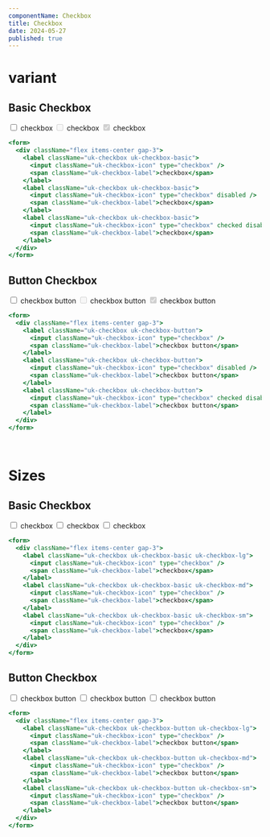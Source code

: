 ```yaml
---
componentName: Checkbox
title: Checkbox
date: 2024-05-27
published: true
---
```


# variant

## Basic Checkbox

<Preview>
  <form>
    <div className="flex items-center gap-3">
      <label className="uk-checkbox uk-checkbox-basic">
        <input className="uk-checkbox-icon" type="checkbox" />
        <span className="uk-checkbox-label">checkbox</span>
      </label>
      <label className="uk-checkbox uk-checkbox-basic">
        <input className="uk-checkbox-icon" type="checkbox" disabled />
        <span className="uk-checkbox-label">checkbox</span>
      </label>
      <label className="uk-checkbox uk-checkbox-basic">
        <input className="uk-checkbox-icon" type="checkbox" checked disabled />
        <span className="uk-checkbox-label">checkbox</span>
      </label>
    </div>
  </form>
</Preview>

```jsx
<form>
  <div className="flex items-center gap-3">
    <label className="uk-checkbox uk-checkbox-basic">
      <input className="uk-checkbox-icon" type="checkbox" />
      <span className="uk-checkbox-label">checkbox</span>
    </label>
    <label className="uk-checkbox uk-checkbox-basic">
      <input className="uk-checkbox-icon" type="checkbox" disabled />
      <span className="uk-checkbox-label">checkbox</span>
    </label>
    <label className="uk-checkbox uk-checkbox-basic">
      <input className="uk-checkbox-icon" type="checkbox" checked disabled />
      <span className="uk-checkbox-label">checkbox</span>
    </label>
  </div>
</form>
```

## Button Checkbox

<Preview>
  <form>
    <div className="flex items-center gap-3">
      <label className="uk-checkbox uk-checkbox-button">
        <input className="uk-checkbox-icon" type="checkbox" />
        <span className="uk-checkbox-label">checkbox button</span>
      </label>
      <label className="uk-checkbox uk-checkbox-button">
        <input className="uk-checkbox-icon" type="checkbox" disabled />
        <span className="uk-checkbox-label">checkbox button</span>
      </label>
      <label className="uk-checkbox uk-checkbox-button">
        <input className="uk-checkbox-icon" type="checkbox" checked disabled />
        <span className="uk-checkbox-label">checkbox button</span>
      </label>
    </div>
  </form>
</Preview>

```jsx
<form>
  <div className="flex items-center gap-3">
    <label className="uk-checkbox uk-checkbox-button">
      <input className="uk-checkbox-icon" type="checkbox" />
      <span className="uk-checkbox-label">checkbox button</span>
    </label>
    <label className="uk-checkbox uk-checkbox-button">
      <input className="uk-checkbox-icon" type="checkbox" disabled />
      <span className="uk-checkbox-label">checkbox button</span>
    </label>
    <label className="uk-checkbox uk-checkbox-button">
      <input className="uk-checkbox-icon" type="checkbox" checked disabled />
      <span className="uk-checkbox-label">checkbox button</span>
    </label>
  </div>
</form>
```

<br />

# Sizes

## Basic Checkbox

<Preview>
  <form>
    <div className="flex items-center gap-3">
      <label className="uk-checkbox uk-checkbox-basic uk-checkbox-lg">
        <input className="uk-checkbox-icon" type="checkbox" />
        <span className="uk-checkbox-label">checkbox</span>
      </label>
      <label className="uk-checkbox uk-checkbox-basic uk-checkbox-md">
        <input className="uk-checkbox-icon" type="checkbox" />
        <span className="uk-checkbox-label">checkbox</span>
      </label>
      <label className="uk-checkbox uk-checkbox-basic uk-checkbox-sm">
        <input className="uk-checkbox-icon" type="checkbox" />
        <span className="uk-checkbox-label">checkbox</span>
      </label>
    </div>
  </form>
</Preview>

```jsx
<form>
  <div className="flex items-center gap-3">
    <label className="uk-checkbox uk-checkbox-basic uk-checkbox-lg">
      <input className="uk-checkbox-icon" type="checkbox" />
      <span className="uk-checkbox-label">checkbox</span>
    </label>
    <label className="uk-checkbox uk-checkbox-basic uk-checkbox-md">
      <input className="uk-checkbox-icon" type="checkbox" />
      <span className="uk-checkbox-label">checkbox</span>
    </label>
    <label className="uk-checkbox uk-checkbox-basic uk-checkbox-sm">
      <input className="uk-checkbox-icon" type="checkbox" />
      <span className="uk-checkbox-label">checkbox</span>
    </label>
  </div>
</form>
```

## Button Checkbox

<Preview>
  <form>
    <div className="flex items-center gap-3">
      <label className="uk-checkbox uk-checkbox-button uk-checkbox-lg">
        <input className="uk-checkbox-icon" type="checkbox" />
        <span className="uk-checkbox-label">checkbox button</span>
      </label>
      <label className="uk-checkbox uk-checkbox-button uk-checkbox-md">
        <input className="uk-checkbox-icon" type="checkbox" />
        <span className="uk-checkbox-label">checkbox button</span>
      </label>
      <label className="uk-checkbox uk-checkbox-button uk-checkbox-sm">
        <input className="uk-checkbox-icon" type="checkbox" />
        <span className="uk-checkbox-label">checkbox button</span>
      </label>
    </div>
  </form>
</Preview>

```jsx
<form>
  <div className="flex items-center gap-3">
    <label className="uk-checkbox uk-checkbox-button uk-checkbox-lg">
      <input className="uk-checkbox-icon" type="checkbox" />
      <span className="uk-checkbox-label">checkbox button</span>
    </label>
    <label className="uk-checkbox uk-checkbox-button uk-checkbox-md">
      <input className="uk-checkbox-icon" type="checkbox" />
      <span className="uk-checkbox-label">checkbox button</span>
    </label>
    <label className="uk-checkbox uk-checkbox-button uk-checkbox-sm">
      <input className="uk-checkbox-icon" type="checkbox" />
      <span className="uk-checkbox-label">checkbox button</span>
    </label>
  </div>
</form>
```
